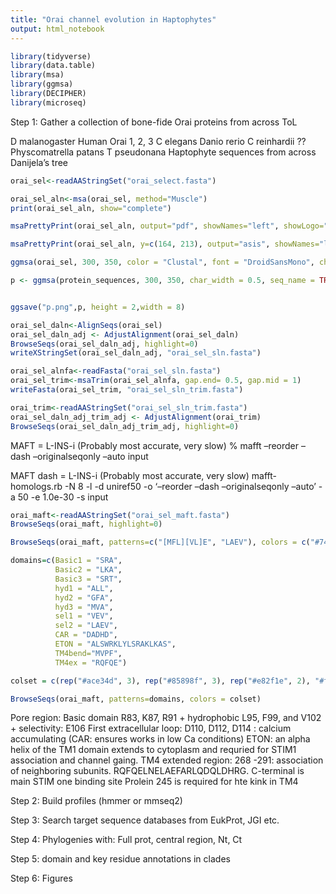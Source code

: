 ```yaml
---
title: "Orai channel evolution in Haptophytes"
output: html_notebook
---
```


```r
library(tidyverse)
library(data.table)
library(msa)
library(ggmsa)
library(DECIPHER)
library(microseq)
```


Step 1: Gather a collection of bone-fide Orai proteins from across ToL

D malanogaster
Human Orai 1, 2, 3
C elegans
Danio rerio
C reinhardii ??
Physcomatrella patans
T pseudonana
Haptophyte sequences from across Danijela's tree

```r

orai_sel<-readAAStringSet("orai_select.fasta")

orai_sel_aln<-msa(orai_sel, method="Muscle")
print(orai_sel_aln, show="complete")

msaPrettyPrint(orai_sel_aln, output="pdf", showNames="left", showLogo="none", askForOverwrite=FALSE, verbose=FALSE)

msaPrettyPrint(orai_sel_aln, y=c(164, 213), output="asis", showNames="left", showLogo="none", askForOverwrite=FALSE)

ggmsa(orai_sel, 300, 350, color = "Clustal", font = "DroidSansMono", char_width = 0.5, seq_name = TRUE )

p <- ggmsa(protein_sequences, 300, 350, char_width = 0.5, seq_name = TRUE) + geom_msaBar()


ggsave("p.png",p, height = 2,width = 8)
```



```r

orai_sel_daln<-AlignSeqs(orai_sel)
orai_sel_daln_adj <- AdjustAlignment(orai_sel_daln)
BrowseSeqs(orai_sel_daln_adj, highlight=0)
writeXStringSet(orai_sel_daln_adj, "orai_sel_sln.fasta")

orai_sel_alnfa<-readFasta("orai_sel_sln.fasta")
orai_sel_trim<-msaTrim(orai_sel_alnfa, gap.end= 0.5, gap.mid = 1)
writeFasta(orai_sel_trim, "orai_sel_sln_trim.fasta")

orai_trim<-readAAStringSet("orai_sel_sln_trim.fasta")
orai_sel_daln_adj_trim_adj <- AdjustAlignment(orai_trim)
BrowseSeqs(orai_sel_daln_adj_trim_adj, highlight=0)

```

MAFT = 
L-INS-i (Probably most accurate, very slow)
% mafft --reorder --dash --originalseqonly --auto input 


MAFT dash =
L-INS-i (Probably most accurate, very slow) 
 mafft-homologs.rb -N 8 -l -d uniref50 -o '--reorder --dash --originalseqonly --auto' -a 50 -e 1.0e-30 -s input 


```r
orai_maft<-readAAStringSet("orai_sel_maft.fasta")
BrowseSeqs(orai_maft, highlight=0)

BrowseSeqs(orai_maft, patterns=c("[MFL][VL]E", "LAEV"), colors = c("#74eb34", "#94d9eb"))

domains=c(Basic1 = "SRA",
          Basic2 = "LKA",
          Basic3 = "SRT",
          hyd1 = "ALL",
          hyd2 = "GFA",
          hyd3 = "MVA",
          sel1 = "VEV",
          sel2 = "LAEV",
          CAR = "DADHD",
          ETON = "ALSWRKLYLSRAKLKAS",
          TM4bend="MVPF",
          TM4ex = "RQFQE")

colset = c(rep("#ace34d", 3), rep("#85898f", 3), rep("#e82f1e", 2), "#f2e15e", "#67cee0", "#2c7cc7", "#913bed")

BrowseSeqs(orai_maft, patterns=domains, colors = colset)


```

Pore region: Basic domain R83, K87, R91 + hydrophobic L95, F99, and V102 + selectivity: E106
First extracellular loop: D110, D112, D114 : calcium accumulating (CAR: ensures works in low Ca conditions)
ETON: an alpha helix of the TM1 domain extends to cytoplasm and requried for STIM1 association and channel gaing.
TM4 extended region: 268 -291: association of neighboring subunits. RQFQELNELAEFARLQDQLDHRG.
C-terminal is main STIM one binding site
Prolein 245 is required for hte kink in TM4

Step 2: Build profiles (hmmer or mmseq2)

Step 3: Search target sequence databases from EukProt, JGI etc. 

Step 4: Phylogenies with: Full prot, central region, Nt, Ct

Step 5: domain and key residue annotations in clades


Step 6: Figures